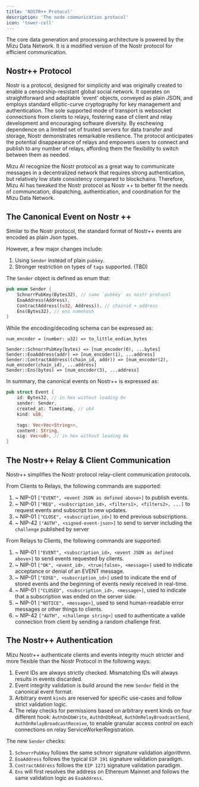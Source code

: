 ```yaml
---
title: 'NOSTR++ Protocol'
description: 'The node communication protocol'
icon: 'tower-cell'
---
```


The core data generation and processing architecture is powered by the Mizu Data Network. It is a modified version of the Nostr protocol for efficient communication. 

## Nostr++ Protocol

Nostr is a protocol, designed for simplicity and was originally created to enable a censorship-resistant global social network.  It operates on straightforward and adaptable 'event' objects, conveyed as plain JSON, and employs standard elliptic-curve cryptography for key management and authentication. The sole supported mode of transport is websocket connections from clients to relays, fostering ease of client and relay development and encouraging software diversity. By eschewing dependence on a limited set of trusted servers for data transfer and storage, Nostr demonstrates remarkable resilience. The protocol anticipates the potential disappearance of relays and empowers users to connect and publish to any number of relays, affording them the flexibility to switch between them as needed.

Mizu AI recognize the Nostr protocol as a great way to communicate messages in a decentralized network that requires strong authentication, but relatively low state consistency compared to blockchains. Therefore, Mizu AI has tweaked the Nostr protocol as Nostr ++ to better fit the needs of communcation, dispatching, authentication, and coordination for the Mizu Data Network. 

## The Canonical Event on Nostr ++
Similar to the Nostr protocol, the standard format of Nostr++ events are encoded as plain Json types. 

However, a few major changes include:
1. Using `Sender` instead of plain `pubkey`.
2. Stronger restriction on types of `tags` supported. (TBD)

The `Sender` object is defined as enum that:

```rust
pub enum Sender {
    SchnorrPubKey(Bytes32), // same `pubkey` as nostr protocol
    EoaAddress(Address),
    ContractAddress((u32, Address)), // chainid + address
    Ens(Bytes32), // ens namehash
}
```

While the encoding/decoding schema can be expressed as: 
```
num_encoder = (number: u32) => to_little_endian_bytes

Sender::SchnorrPubKey(bytes) => [num_encoder(0), ...bytes]
Sender::EoaAddress(addr) => [num_encoder(1), ...address]
Sender::ContractAddress((chain_id, addr)) => [num_encoder(2), num_encoder(chain_id), ...address]
Sender::Ens(bytes) => [num_encoder(3), ...address]
```

In summary, the canonical events on Nostr++ is expressed as: 

```rust
pub struct Event {
    id: Bytes32, // in hex without leading 0x
    sender: Sender,    
    created_at: Timestamp, // u64
    kind: u16,

    tags: Vec<Vec<String>>,
    content: String,
    sig: Vec<u8>, // in hex without leading 0x
}
```

## The Nostr++ Relay & Client Communication

Nostr++ simplifies the Nostr protocol relay-client communication protocols.

From Clients to Relays, the following commands are supported:
1. ~ NIP-01 `["EVENT", <event JSON as defined above>]` to publish events.
2. ~ NIP-01 `["REQ", <subscription_id>, <filters1>, <filters2>, ...]` to request events and subscript to new updates.
3. ~ NIP-01 `["CLOSE", <subscription_id>]` to end previous subscriptions.
4. ~ NIP-42 `["AUTH", <signed-event-json>]` to send to server including the `challenge` published by server

From Relays to Clients, the following commands are supported:
1. ~ NIP-01 `["EVENT", <subscription_id>, <event JSON as defined above>]` to send events requested by clients.
2. ~ NIP-01 `["OK", <event_id>, <true|false>, <message>]` used to indicate acceptance or denial of an EVENT message.
3. ~ NIP-01 `["EOSE", <subscription_id>]` used to indicate the end of stored events and the beginning of events newly received in real-time.
4. ~ NIP-01 `["CLOSED", <subscription_id>, <message>]`, used to indicate that a subscription was ended on the server side.
5. ~ NIP-01 `["NOTICE", <message>]`, used to send human-readable error messages or other things to clients.
6. ~ NIP-42 `["AUTH", <challenge string>]` used to authenticate a valide connection from client by sending a random challenge first.

## The Nostr++ Authentication
Mizu Nostr++ authenticate clients and events integrity much stricter and more flexible than the Nostr Protocol in the following ways: 
1. Event IDs are always strictly checked. Mismatching IDs will always results in events discarded.
2. Event integrity validation is build around the new `Sender` field in the canonical event format.
3. Arbitrary event `kinds` are reserved for specific use-cases and follow strict validation logic. 
4. The relay checks for permissions based on arbitrary event kinds on four different hook: `AuthOnDbWrite`, `AuthOnDbRead`, `AuthOnRelayBroadcastSend`, `AuthOnRelayBroadcastReceive`, to enable granular access control on each connections on relay ServiceWorkerRegistration. 

The new `Sender` checks:
1. `SchnorrPubKey` follows the same schnorr signature validation algorithmn. 
2. `EoaAddress` follows the typical `EIP 191` signature validation paradigm.
3. `ContractAddress` follows the `EIP 1271` signature validation paradigm.
4. `Ens` will first resolves the address on Ethereum Mainnet and follows the same validation logic as `EoaAddress`.